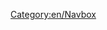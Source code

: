 <includeonly><span style="white-space:nowrap"></includeonly><noinclude>[[Category:en/Navbox]]</noinclude>